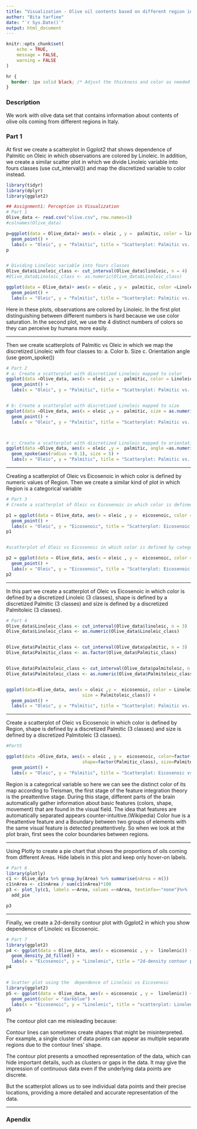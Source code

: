 ```yaml
---
title: "Visualization - Olive oil contents based on different region in Italy"
author: "Bita tarfiee"
date: "`r Sys.Date()`"
output: html_document
---
```


```r
knitr::opts_chunk$set(
	echo = TRUE,
	message = FALSE,
	warning = FALSE
)
```

```css
hr {
  border: 1px solid black; /* Adjust the thickness and color as needed */
}
```

### Description
We work with olive data set that contains information about contents of olive oils coming from different regions in Italy. 

### Part 1
At first we create a scatterplot in Ggplot2 that shows dependence of Palmitic on Oleic in which observations are colored by Linoleic. In addition, we create a similar scatter plot in which we divide Linoleic variable into fours classes (use cut_interval()) and map the discretized variable to 
color instead. 

```r

library(tidyr)
library(dplyr)
library(ggplot2)

## Assignment1: Perception in Visualization
# Part 1
Olive_data <- read.csv("olive.csv", row.names=1)
#colnames(Olive_data)

p=ggplot(data = Olive_data)+ aes(x = oleic , y =  palmitic, color = linoleic) +
  geom_point() +
  labs(x = "Oleic", y = "Palmitic", title = "Scatterplot: Palmitic vs. Oleic (Colored by Linoleic)")
p


# Dividing Linoleic variable into fours classes
Olive_data$Linoleic_class <- cut_interval(Olive_data$linoleic, n = 4)
#Olive_data$Linoleic_class <- as.numeric(Olive_data$Linoleic_class)

ggplot(data = Olive_data)+ aes(x = oleic , y =  palmitic, color =Linoleic_class ) +
  geom_point() +
  labs(x = "Oleic", y = "Palmitic", title = "Scatterplot: Palmitic vs. Oleic (Colored by Discretized Linoleic)")

```


Here in these plots, observations are colored by Linoleic. In the first plot distinguishing between different numbers is hard because we use color saturation. 
In the second plot, we use the 4 distinct numbers of colors so they can perceive by humans more easily. 


---

Then we create scatterplots of Palmitic vs Oleic in which we map the discretized Linoleic with four classes to:
a. Color
b. Size
c. Orientation angle (use geom_spoke())

```r

# Part 2 
# a: Create a scatterplot with discretized Linoleic mapped to color
ggplot(data =Olive_data, aes(x = oleic ,y =  palmitic, color = Linoleic_class)) +
  geom_point() +
  labs(x = "Oleic", y = "Palmitic", title = "Scatterplot: Palmitic vs. Oleic (Colored by Discretized Linoleic)")


# b: Create a scatterplot with discretized Linoleic mapped to size
ggplot(data =Olive_data, aes(x = oleic ,y =  palmitic, size = as.numeric(Linoleic_class)))+
  geom_point() +
  labs(x = "Oleic", y = "Palmitic", title = "Scatterplot: Palmitic vs. Oleic (Sized by Discretized Linoleic)")



# c: Create a scatterplot with discretized Linoleic mapped to orientation angle
ggplot(data =Olive_data, aes(x = oleic ,y =  palmitic, angle =as.numeric( Linoleic_class)))+
  geom_spoke(aes(radius = 0.1), size = 5) +
  labs(x = "Oleic", y = "Palmitic", title = "Scatterplot: Palmitic vs. Oleic (Orientation by Discretized Linoleic)")

```

---


Creating a scatterplot of Oleic vs Eicosenoic in which color is defined by numeric values of Region. Then we create a similar kind of plot in which Region is a categorical variable

```r
# Part 3
# Create a scatterplot of Oleic vs Eicosenoic in which color is defined by numeric values of Region.

p1 = ggplot(data = Olive_data, aes(x = oleic , y =  eicosenoic, color = as.numeric(Region))) +
  geom_point() +
  labs(x = "Oleic", y = "Eicosenoic", title = "Scatterplot: Eicosenoic vs. Oleic (Colored by Region)")
p1


#scatterplot of Oleic vs Eicosenoic in which color is defined by categorical values of Region.

p2 = ggplot(data = Olive_data, aes(x = oleic , y =  eicosenoic, color = as.factor(Region))) +
  geom_point() +
  labs(x = "Oleic", y = "Eicosenoic", title = "Scatterplot: Eicosenoic vs. Oleic (Colored by Region)")
p2

```



---


In this part we create a scatterplot of Oleic vs Eicosenoic in which color is defined by a discretized Linoleic (3 classes), shape is defined by a discretized Palmitic (3 classes) and size is defined by a discretized Palmitoleic (3 classes). 

```r

# Part 4
Olive_data$Linoleic_class <- cut_interval(Olive_data$linoleic, n = 3)
Olive_data$Linoleic_class <- as.numeric(Olive_data$Linoleic_class)


Olive_data$Palmitic_class <- cut_interval(Olive_data$palmitic, n = 3)
Olive_data$Palmitic_class <- as.factor(Olive_data$Palmitic_class)


Olive_data$Palmitoleic_class <- cut_interval(Olive_data$palmitoleic, n = 3)
Olive_data$Palmitoleic_class <- as.numeric(Olive_data$Palmitoleic_class)


ggplot(data=Olive_data, aes(x = oleic ,y =  eicosenoic, color = Linoleic_class, shape = Palmitic_class,
                             size = Palmitoleic_class)) +
  geom_point() +
  labs(x = "Oleic", y = "Palmitic", title = "Scatterplot: Palmitic vs. Oleic (Colored by Discretized Linoleic)")

```


---

Create a scatterplot of Oleic vs Eicosenoic in which color is defined by Region, shape is defined by a discretized Palmitic (3 classes) and size is defined by a discretized Palmitoleic (3 classes). 

```r

#Part5

ggplot(data =Olive_data, aes(x = oleic , y =  eicosenoic, color=factor(Region), 
                             shape=factor(Palmitic_class), size=Palmitoleic_class)) +
  geom_point() +
  labs(x = "Oleic", y = "Palmitic", title = "Scatterplot: Eicosenoic vs. Oleic (Colored by Region)")

```



Region is a categorical variable so here we can see the distinct color of its map according to Treisman, the first stage of the feature integration theory is the preattentive stage. During this stage, different parts of the brain automatically gather information about basic features (colors, shape, movement) that are found in the visual field. The idea that features are automatically separated appears counter-intuitive.(Wikipedia) Color hue is a Preattentive feature and a Boundary between two groups of elements with the same visual feature is detected preattentively.
So when we look at the plot brain, first sees the color boundaries between regions.

---


Using Plotly to create a pie chart that shows the proportions of oils coming from different Areas. Hide labels in this plot and keep only hover-on labels.

```r

# Part 6
library(plotly)
c1 <- Olive_data %>% group_by(Area) %>% summarise(nArea = n())
c1$nArea <- c1$nArea / sum(c1$nArea)*100
p3 <- plot_ly(c1, labels =~Area, values =~nArea, textinfo=~"none")%>%
  add_pie

p3

```




---


Finally, we create a 2d-density contour plot with Ggplot2 in which you show dependence of Linoleic vs Eicosenoic. 

```r

# Part 7
library(ggplot2)
p4 <- ggplot(data = Olive_data, aes(x = eicosenoic , y =  linolenic)) +
  geom_density_2d_filled() +
  labs(x = "Eicosenoic", y = "Linolenic", title = "2d-density contour plot: Linolenic vs. Eicosenoic")
p4


# Scatter plot using the  dependence of Linoleic vs Eicosenoic 
library(ggplot2)
p5 <- ggplot(data = Olive_data, aes(x = eicosenoic , y =  linolenic)) +
  geom_point(color = "darkblue") +
  labs(x = "Eicosenoic", y = "Linolenic", title = "scatterplot: Linolenic vs. Eicosenoic")
p5

```

The contour plot can me misleading because:

Contour lines can sometimes create shapes that might be misinterpreted. For example, a single cluster of data points can appear as multiple separate regions due to the contour lines' shape.


The contour plot presents a smoothed representation of the data, which can hide important details, such as clusters or gaps in the data. It may give the impression of continuous data even if the underlying data points are discrete.

But the scatterplot allows us to see individual data points and their precise locations, providing a more detailed and accurate representation of the data.

---

### Apendix
```r
```

